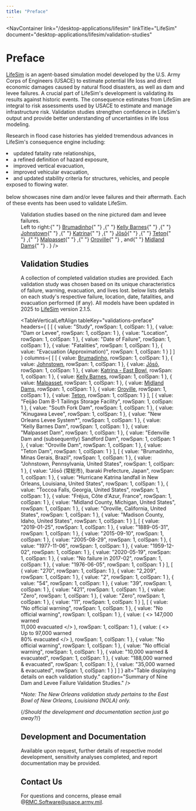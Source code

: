 ```yaml
---
title: "Preface"
---
```



<NavContainer 
  link="/desktop-applications/lifesim"
  linkTitle="LifeSim"
  document="desktop-applications/lifesim/validation-studies"
></NavContainer>

# Preface

<a href="https://www.rmc.usace.army.mil/Software/LifeSim/">LifeSim</a> is an agent-based simulation model developed by the U.S. Army Corps of Engineers (USACE) to estimate potential life loss and direct economic damages
caused by natural flood disasters, as well as dam and levee failures. A crucial part of LifeSim's development is validating its results against historic events. The consequence estimates from LifeSim are 
integral to risk assessments used by USACE to estimate and manage infrastructure risk. Validation studies strengthen confidence in LifeSim's output and provide better understanding of uncertainties in life loss modeling.

Research in flood case histories has yielded tremendous advances in LifeSim's consequence engine including:

<li>updated fatality rate relationships,</li>
<li>a refined definition of hazard exposure,</li>
<li>improved vertical evacuation,</li>
<li>improved vehicular evacuation,</li>
<li>and updated stability criteria for structures, vehicles, and people exposed to flowing water.</li>
<br />
<FigReference figKey="validations-collage"/> below showcases nine dam and/or levee failures and their aftermath. Each of these events has been used to validate LifeSim.

<Figure
  figKey="validations-collage"
  src="figures/desktop-applications/lifesim/validation-studies/v1.0/figures/figure4.png"
  alt="Image collage of nine validation studies and their respective dam and levee failures."
  caption={
    <>
      Validation studies based on the nine pictured dam and levee failures. 
      <br />
      Left to right:{" "}
        <a href="/RMC-Software-Documentation/docs/desktop-applications/lifesim/validation-studies/v1.0/brumadinho">Brumadinho</a>{" "}
          <sup><Citation citationKey="Greenpeace2019"/></sup>,{" "}
        <a href="/RMC-Software-Documentation/docs/desktop-applications/lifesim/validation-studies/v1.0/kelly-barnes">Kelly Barnes</a>{" "}
          <sup><Citation citationKey="damfailures_barnes"/></sup>,{" "}
        <a href="/RMC-Software-Documentation/docs/desktop-applications/lifesim/validation-studies/v1.0/johnstown">Johnstown</a>{" "}
          <sup><Citation citationKey="OlmstedNPS2021"/></sup>,{" "}
        <a href="/RMC-Software-Documentation/docs/desktop-applications/lifesim/validation-studies/v1.0/katrina-east-bowl">Katrina</a>{" "}
          <sup><Citation citationKey="Lopez2015"/></sup>,{" "}
        <a href="/RMC-Software-Documentation/docs/desktop-applications/lifesim/validation-studies/v1.0/joso">Jōsō</a>{" "}
          <sup><Citation citationKey="Yamamoto2015"/></sup>,{" "}
        <a href="/RMC-Software-Documentation/docs/desktop-applications/lifesim/validation-studies/v1.0/teton">Teton</a>{" "}
          <sup><Citation citationKey="damfailures_teton"/></sup>,{" "}
        <a href="/RMC-Software-Documentation/docs/desktop-applications/lifesim/validation-studies/v1.0/malpasset">Malpasset</a>{" "}
          <sup><Citation citationKey="Malpasset2014"/></sup>,{" "}
        <a href="/RMC-Software-Documentation/docs/desktop-applications/lifesim/validation-studies/v1.0/oroville">Oroville</a>{" "}
          <sup><Citation citationKey="Getty2017"/></sup>, and{" "}
        <a href="/RMC-Software-Documentation/docs/desktop-applications/lifesim/validation-studies/v1.0/midland-dams">Midland Dams</a>{" "}
          <sup><Citation citationKey="Boomer2020"/></sup>.
    </>
  }
/>

## Validation Studies

A collection of completed validation studies are provided. Each validation study was chosen based on its unique characteristics of failure, warning, evacuation, and lives lost. <TableReference tableKey="validations-preface"/> below lists details on each study's respective failure, location, date, fatalities, and
evacuation performed (if any). All models have been updated in 2025 to <a href="https://www.rmc.usace.army.mil/Software/LifeSim/">LifeSim</a> version 2.1.5.

<TableVerticalLeftAlign
  tableKey="validations-preface"
  headers={
[
    [
      { value: "Study", rowSpan: 1, colSpan: 1 },
      { value: "Dam or Levee", rowSpan: 1, colSpan: 1 },
      { value: "Location", rowSpan: 1, colSpan: 1 },
      { value: "Date of Failure", rowSpan: 1, colSpan: 1 },
      { value: "Fatalities", rowSpan: 1, colSpan: 1 },
      { value: "Evacuation (Approximation)", rowSpan: 1, colSpan: 1 }
    ]
  ]
  }
  columns={
[
    [
      { value: <a href="/RMC-Software-Documentation/docs/desktop-applications/lifesim/validation-studies/v1.0/brumadinho">Brumadinho</a>, rowSpan: 1, colSpan: 1 },
      { value: <a href="/RMC-Software-Documentation/docs/desktop-applications/lifesim/validation-studies/v1.0/johnstown">Johnstown</a>, rowSpan: 1, colSpan: 1 },
      { value: <a href="/RMC-Software-Documentation/docs/desktop-applications/lifesim/validation-studies/v1.0/joso">Jōsō</a>, rowSpan: 1, colSpan: 1 },
      { value: <a href="/RMC-Software-Documentation/docs/desktop-applications/lifesim/validation-studies/v1.0/katrina-east-bowl">Katrina - East Bowl</a>, rowSpan: 1, colSpan: 1 },
      { value: <a href="/RMC-Software-Documentation/docs/desktop-applications/lifesim/validation-studies/v1.0/kelly-barnes">Kelly Barnes</a>, rowSpan: 1, colSpan: 1 },
      { value: <a href="/RMC-Software-Documentation/docs/desktop-applications/lifesim/validation-studies/v1.0/malpasset">Malpasset</a>, rowSpan: 1, colSpan: 1 },
      { value: <a href="/RMC-Software-Documentation/docs/desktop-applications/lifesim/validation-studies/v1.0/midland-dams">Midland Dams</a>, rowSpan: 1, colSpan: 1 },
      { value: <a href="/RMC-Software-Documentation/docs/desktop-applications/lifesim/validation-studies/v1.0/oroville">Oroville</a>, rowSpan: 1, colSpan: 1 },
      { value: <a href="/RMC-Software-Documentation/docs/desktop-applications/lifesim/validation-studies/v1.0/teton">Teton</a>, rowSpan: 1, colSpan: 1 }
    ],
    [
      { value: "Feijão Dam B-1 Tailings Storage Facility", rowSpan: 1, colSpan: 1 },
      { value: "South Fork Dam", rowSpan: 1, colSpan: 1 },
      { value: "Kinugawa Levee", rowSpan: 1, colSpan: 1 },
      { value: "New Orleans Levee System*", rowSpan: 1, colSpan: 1 },
      { value: "Kelly Barnes Dam", rowSpan: 1, colSpan: 1 },
      { value: "Malpasset Dam", rowSpan: 1, colSpan: 1 },
      { value: "Edenville Dam and (subsequently) Sandford Dam", rowSpan: 1, colSpan: 1 },
      { value: "Oroville Dam", rowSpan: 1, colSpan: 1 },
      { value: "Teton Dam", rowSpan: 1, colSpan: 1 }
    ],
    [
      { value: "Brumadinho, Minas Gerais, Brazil", rowSpan: 1, colSpan: 1 },
      { value: "Johnstown, Pennsylvania, United States", rowSpan: 1, colSpan: 1 },
      { value: "Jōsō (常総市), Ibaraki Prefecture, Japan", rowSpan: 1, colSpan: 1 },
      { value: "Hurricane Katrina landfall in New Orleans, Louisiana, United States", rowSpan: 1,  colSpan: 1 },
      { value: "Toccoa Falls, Georgia, United States", rowSpan: 1, colSpan: 1 },
      { value: "Fréjus, Côte d'Azur, France", rowSpan: 1, colSpan: 1 },
      { value: "Midland County, Michigan, United States", rowSpan: 1, colSpan: 1 },
      { value: "Oroville, California, United States", rowSpan: 1, colSpan: 1 },
      { value: "Madison County, Idaho, United States", rowSpan: 1, colSpan: 1 }
    ],
    [
      { value: "2019-01-25", rowSpan: 1, colSpan: 1 },
      { value: "1889-05-31", rowSpan: 1, colSpan: 1 },
      { value: "2015-09-10", rowSpan: 1, colSpan: 1 },
      { value: "2005-08-29", rowSpan: 1, colSpan: 1 },
      { value: "1977-11-06", rowSpan: 1, colSpan: 1 },
      { value: "1959-12-02", rowSpan: 1, colSpan: 1 },
      { value: "2020-05-19", rowSpan: 1, colSpan: 1 },
      { value: "No failure in 2017-02", rowSpan: 1, colSpan: 1 },
      { value: "1976-06-05", rowSpan: 1, colSpan: 1 }
    ],
    [
      { value: "270", rowSpan: 1, colSpan: 1 },
      { value: "2,209", rowSpan: 1, colSpan: 1 },
      { value: "2", rowSpan: 1, colSpan: 1 },
      { value: "54", rowSpan: 1, colSpan: 1 },
      { value: "39", rowSpan: 1, colSpan: 1 },
      { value: "421", rowSpan: 1, colSpan: 1 },
      { value: "Zero", rowSpan: 1, colSpan: 1 },
      { value: "Zero", rowSpan: 1, colSpan: 1 },
      { value: "11", rowSpan: 1, colSpan: 1 }
    ],
    [
      { value: "No official warning", rowSpan: 1, colSpan: 1 },
      { value: "No official warning", rowSpan: 1, colSpan: 1 },
      { value: (
          <>
          147,000 warned <br/>
          11,000 evacuated
          </>
        ),
        rowSpan: 1, 
        colSpan: 1 
      },
      { value: (
          <>
          Up to 97,000 warned <br/>
          80% evacuated
          </>
        ),
        rowSpan: 1, 
        colSpan: 1 
      },
      { value: "No official warning", rowSpan: 1, colSpan: 1 },
      { value: "No official warning", rowSpan: 1, colSpan: 1 },
      { value: "10,000 warned & evacuated", rowSpan: 1, colSpan: 1 },
      { value: "188,000 warned & evacuated", rowSpan: 1, colSpan: 1 },
      { value: "35,000 warned & evacuated", rowSpan: 1, colSpan: 1 }
    ]
  ]
  }
  alt="Table displaying details on each validation study."
  caption="Summary of Nine Dam and Levee Failure Validation Studies."
/>

\*_Note: The New Orleans validation study pertains to the East Bowl of New Orleans, Louisiana (NOLA) only._

{/*Should the development and documentation section just go away?*/}
## Development and Documentation

Available upon request, further details of respective model development, sensitivity analyses completed, and report documentation may be provided.

## Contact Us

For questions and concerns, please email @RMC.Software@usace.army.mil.

<CitationFootnote />
